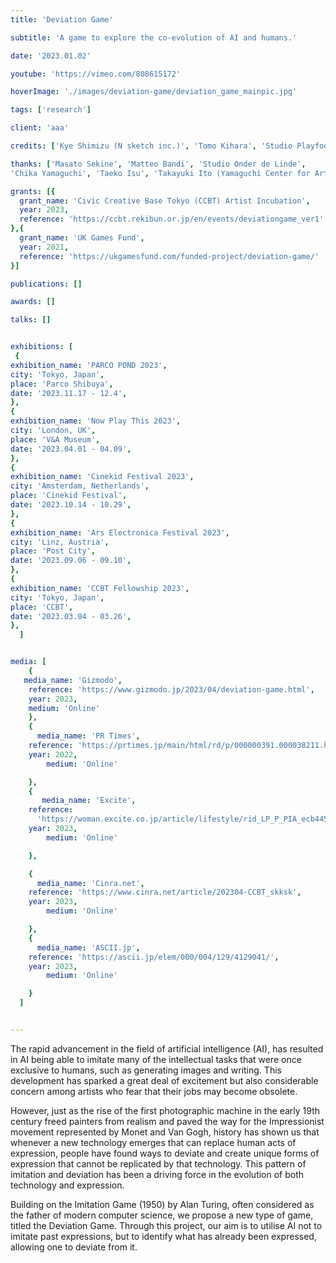 ```yaml
---
title: 'Deviation Game'

subtitle: 'A game to explore the co-evolution of AI and humans.'

date: '2023.01.02'

youtube: 'https://vimeo.com/808615172'

hoverImage: './images/deviation-game/deviation_game_mainpic.jpg'

tags: ['research']

client: 'aaa'

credits: ['Kye Shimizu (N sketch inc.)', 'Tomo Kihara', 'Studio Playfool', 'Daiki Hashimoto (N sketch inc.)', 'Hidemaro Fujinami (N sketch inc.)']

thanks: ['Masato Sekine', 'Matteo Bandi', 'Studio Onder de Linde', 
'Chika Yamaguchi', 'Taeko Isu', 'Takayuki Ito (Yamaguchi Center for Arts and Media)', 'Asami Hosokawa (Sapporo International Art Festival)', 'Civic Creative Base Tokyo (CCBT)', 'Creative Industries Fund NL']

grants: [{
  grant_name: 'Civic Creative Base Tokyo (CCBT) Artist Incubation',
  year: 2023,
  reference: 'https://ccbt.rekibun.or.jp/en/events/deviationgame_ver1'
},{
  grant_name: 'UK Games Fund',
  year: 2021,
  reference: 'https://ukgamesfund.com/funded-project/deviation-game/'
}]

publications: []

awards: []

talks: []


exhibitions: [
 {
exhibition_name: 'PARCO POND 2023',
city: 'Tokyo, Japan',
place: 'Parco Shibuya',
date: '2023.11.17 - 12.4',
},
{
exhibition_name: 'Now Play This 2023',
city: 'London, UK',
place: 'V&A Museum',
date: '2023.04.01 - 04.09',
},
{
exhibition_name: 'Cinekid Festival 2023',
city: 'Amsterdam, Netherlands',
place: 'Cinekid Festival',
date: '2023.10.14 - 10.29',
},
{
exhibition_name: 'Ars Electronica Festival 2023',
city: 'Linz, Austria',
place: 'Post City',
date: '2023.09.06 - 09.10',
},
{
exhibition_name: 'CCBT Fellowship 2023',
city: 'Tokyo, Japan',
place: 'CCBT',
date: '2023.03.04 - 03.26',
},
  ]


media: [
    {
   media_name: 'Gizmodo',
    reference: 'https://www.gizmodo.jp/2023/04/deviation-game.html',
    year: 2023,
    medium: 'Online'
    },
    {
      media_name: 'PR Times',
    reference: 'https://prtimes.jp/main/html/rd/p/000000391.000038211.html',
    year: 2022,
        medium: 'Online'

    },
    {
       media_name: 'Excite',
    reference:
      'https://woman.excite.co.jp/article/lifestyle/rid_LP_P_PIA_ecb445cc_73f4_48c4_9e02_ef9431ad4144/pid_2.html',
    year: 2023,
        medium: 'Online'

    },

    {
      media_name: 'Cinra.net',
    reference: 'https://www.cinra.net/article/202304-CCBT_skksk',
    year: 2023,
        medium: 'Online'

    },
    {
      media_name: 'ASCII.jp',
    reference: 'https://ascii.jp/elem/000/004/129/4129041/',
    year: 2023,
        medium: 'Online'

    }
  ]


---
```



<TextSection>
<p>

The rapid advancement in the field of artificial intelligence (AI), has resulted in AI being able to imitate many of the intellectual tasks that were once exclusive to humans, such as generating images and writing. This development has sparked a great deal of excitement but also considerable concern among artists who fear that their jobs may become obsolete.

</p>
</TextSection>
<Spacer size={16} />
<TextSection>
<p>
However, just as the rise of the first photographic machine in the early 19th century freed painters from realism and paved the way for the Impressionist movement represented by Monet and Van Gogh, history has shown us that whenever a new technology emerges that can replace human acts of expression, people have found ways to deviate and create unique forms of expression that cannot be replicated by that technology. This pattern of imitation and deviation has been a driving force in the evolution of both technology and expression.

</p>
</TextSection>
<Spacer size={16} />
<TextSection>
<p>
Building on the Imitation Game (1950) by Alan Turing, often considered as the father of modern computer science, we propose a new type of game, titled the Deviation Game. Through this project, our aim is to utilise AI not to imitate past expressions, but to identify what has already been expressed, allowing one to deviate from it.
</p>
</TextSection>
<Spacer size={32} />
<Picture widths={[400, 800, 1200, 1400, 2000]} src={img1} formats={['avif', 'webp']} alt='A person watching a screen of the works' />
